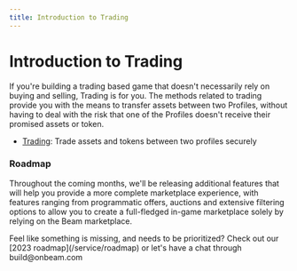 ```yaml
---
title: Introduction to Trading
---
```



# Introduction to Trading

If you're building a trading based game that doesn't necessarily rely on buying and selling, Trading is for you. The methods related to trading provide you with the means to transfer assets between two Profiles, without having to deal with the risk that one of the Profiles doesn't receive their promised assets or token.

- [Trading](/service/trading/trading): Trade assets and tokens between two profiles securely

### Roadmap

Throughout the coming months, we'll be releasing additional features that will help you provide a more complete marketplace experience, with features ranging from programmatic offers, auctions and extensive filtering options to allow you to create a full-fledged in-game marketplace solely by relying on the Beam marketplace.

<Callout emoji="🛠️">
  Feel like something is missing, and needs to be prioritized? Check out our
  [2023 roadmap](/service/roadmap) or let's have a chat through build@onbeam.com
</Callout>
